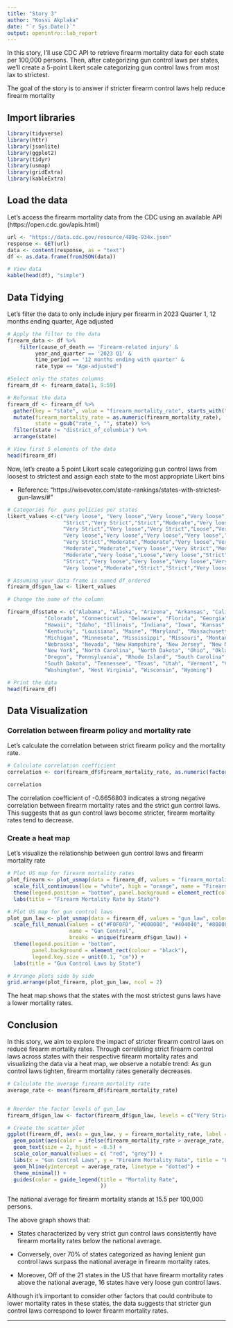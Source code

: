 ---
title: "Story 3"
author: "Kossi Akplaka"
date: "`r Sys.Date()`"
output: openintro::lab_report
---

In this story, I'll use CDC API to retrieve firearm mortality data for each state per 100,000 persons. Then, after categorizing gun control laws per states, we'll create a 5-point Likert scale categorizing gun control laws from most lax to strictest. 

The goal of the story is to answer if stricter firearm control laws help reduce firearm mortality

## Import libraries

```{r load-packages, message=FALSE, warning=FALSE}
library(tidyverse)
library(httr)
library(jsonlite)
library(ggplot2)
library(tidyr)
library(usmap)
library(gridExtra)
library(kableExtra)
```

## Load the data

Let's access the firearm mortality data from the CDC using an available API (https://open.cdc.gov/apis.html)

```{r}
url <- "https://data.cdc.gov/resource/489q-934x.json"
response <- GET(url)
data <- content(response, as = "text")
df <- as.data.frame(fromJSON(data))

# View data
kable(head(df), "simple")
```

## Data Tidying 

Let's filter the data to only include injury per firearm in 2023 Quarter 1, 12 months ending quarter, Age adjusted

```{r}
# Apply the filter to the data
firearm_data <- df %>% 
    filter(cause_of_death == 'Firearm-related injury' &
         year_and_quarter == '2023 Q1' &
         time_period == '12 months ending with quarter' &
         rate_type == "Age-adjusted")

#Select only the states columns
firearm_df <- firearm_data[1, 9:59]

# Reformat the data
firearm_df <- firearm_df %>%
  gather(key = "state", value = "firearm_mortality_rate", starts_with("rate_")) %>%
  mutate(firearm_mortality_rate = as.numeric(firearm_mortality_rate),
         state = gsub("rate_", "", state)) %>% 
  filter(state != "district_of_columbia") %>% 
  arrange(state)

# View first 5 elements of the data
head(firearm_df)
```

Now, let's create a 5 point Likert scale categorizing gun control laws from loosest to strictest and assign each state to the most appropriate Likert bins

- Reference: "https://wisevoter.com/state-rankings/states-with-strictest-gun-laws/#"

```{r}
# Categories for  guns policies per states
likert_values <-c("Very loose", "Very loose","Very loose","Very loose","Very Strict",
                  "Strict","Very Strict","Strict","Moderate","Very loose",
                  "Very Strict","Very loose","Very Strict","Loose","Very loose",
                  "Very loose","Very loose","Very loose","Very loose","Very Strict",
                  "Very Strict","Moderate","Moderate","Very loose","Very loose","Very loose",
                  "Moderate","Moderate","Very loose","Very Strict","Moderate","Very Strict",
                  "Moderate","Very loose","Loose","Very loose","Strict","Strict",
                  "Strict","Very loose","Very loose","Very loose","Very loose",
                  "Very loose","Moderate","Strict","Strict","Very loose","Moderate","Very loose")

# Assuming your data frame is named df_ordered
firearm_df$gun_law <- likert_values

# Change the name of the column

firearm_df$state <- c("Alabama", "Alaska", "Arizona", "Arkansas", "California", 
            "Colorado", "Connecticut", "Delaware", "Florida", "Georgia", 
            "Hawaii", "Idaho", "Illinois", "Indiana", "Iowa", "Kansas", 
            "Kentucky", "Louisiana", "Maine", "Maryland", "Massachusetts", 
            "Michigan", "Minnesota", "Mississippi", "Missouri", "Montana", 
            "Nebraska", "Nevada", "New Hampshire", "New Jersey", "New Mexico", 
            "New York", "North Carolina", "North Dakota", "Ohio", "Oklahoma", 
            "Oregon", "Pennsylvania", "Rhode Island", "South Carolina", 
            "South Dakota", "Tennessee", "Texas", "Utah", "Vermont", "Virginia", 
            "Washington", "West Virginia", "Wisconsin", "Wyoming")

# Print the data 
head(firearm_df)

```

## Data Visualization

### Correlation between firearm policy and mortality rate

Let's calculate the correlation between strict firearm policy and the mortality rate.

```{r}
# Calculate correlation coefficient
correlation <- cor(firearm_df$firearm_mortality_rate, as.numeric(factor(firearm_df$gun_law, levels = c("Very loose", "Loose", "Moderate", "Strict", "Very Strict"))))

correlation
```

The correlation coefficient of -0.6656803 indicates a strong negative correlation between firearm mortality rates and the strict gun control laws. 
This suggests that as gun control laws become stricter, firearm mortality rates tend to decrease. 


### Create a heat map 

Let's visualize the relationship between gun control laws and firearm mortality rate

```{r}
# Plot US map for firearm mortality rates
plot_firearm <- plot_usmap(data = firearm_df, values = "firearm_mortality_rate", color = "orange", labels = FALSE) + 
  scale_fill_continuous(low = "white", high = "orange", name = "Firearm Mortality Rate", label = scales::comma) + 
  theme(legend.position = "bottom", panel.background = element_rect(colour = "black")) + 
  labs(title = "Firearm Mortality Rate by State")

# Plot US map for gun control laws
plot_gun_law <- plot_usmap(data = firearm_df, values = "gun_law", color = "orange", labels = FALSE) + 
  scale_fill_manual(values = c("#F0F0F0", "#000000", "#404040", "#808080","#C0C0C0"),
                    name = "Gun Control",
                    breaks = unique(firearm_df$gun_law)) + 
  theme(legend.position = "bottom",
        panel.background = element_rect(colour = "black"),
        legend.key.size = unit(0.1, "cm")) + 
  labs(title = "Gun Control Laws by State")

# Arrange plots side by side
grid.arrange(plot_firearm, plot_gun_law, ncol = 2)

```

The heat map shows that the states with the most strictest guns laws have a lower mortality rates.


## Conclusion

In this story, we aim to explore the impact of stricter firearm control laws on reduce firearm mortality rates. Through correlating strict firearm control laws across states with their respective firearm mortality rates and visualizing the data via a heat map, we observe a notable trend: As gun control laws tighten, firearm mortality rates generally decreases.


```{r}
# Calculate the average firearm mortality rate
average_rate <- mean(firearm_df$firearm_mortality_rate)


# Reorder the factor levels of gun_law
firearm_df$gun_law <- factor(firearm_df$gun_law, levels = c("Very Strict", "Strict", "Moderate", "Loose", "Very loose"))

# Create the scatter plot
ggplot(firearm_df, aes(x = gun_law, y = firearm_mortality_rate, label = state)) +
  geom_point(aes(color = ifelse(firearm_mortality_rate > average_rate,  "Above Average", "Below Average")), size = 1) +
  geom_text(size = 2, hjust = -0.5) +  
  scale_color_manual(values = c( "red", "grey")) +
  labs(x = "Gun Control Laws", y = "Firearm Mortality Rate", title = "Firearm Mortality Rate vs. Gun Control Laws") +
  geom_hline(yintercept = average_rate, linetype = "dotted") + 
  theme_minimal() +
  guides(color = guide_legend(title = "Mortality Rate", 
                              )) 
```

The national average for firearm mortality stands at 15.5 per 100,000 persons.

The above graph shows that:

- States characterized by very strict gun control laws consistently have firearm mortality rates below the national average.

- Conversely, over 70% of states categorized as having lenient gun control laws surpass the national average in firearm mortality rates. 

- Moreover, Off of the 21 states in the US that have firearm mortality rates above the national average, 16 states have very loose gun control laws.

Although it's important to consider other factors that could contribute to lower mortality rates in these states, the data suggests that stricter gun control laws correspond to lower firearm mortality rates. 



---
